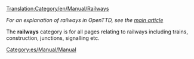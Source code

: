 [[Translation:Category/en/Manual/Railways]]

''For an explanation of railways in OpenTTD, see the [[es/Manual/Base Set/Ferrocarril|main article]]''

The '''railways''' category is for all pages relating to railways including trains, construction, junctions, signalling etc.

[[Category:es/Manual/Manual]]